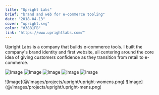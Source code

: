 ```yaml
---
title: "Upright Labs"
brief: "brand and web for e-commerce tooling"
date: "2018-04-13"
cover: "upright.svg"
color: "#3881FB"
link: "https://www.uprightlabs.com/"
---
```


Upright Labs is a company that builds e-commerce tools. I built the company's brand identity and first website, all centering around the core idea of giving customers confidence as they transition from retail to e-commerce.

![Image](@/images/projects/upright/upright-full-black-color.png)
![Image](@/images/projects/upright/upright-full-white-color.png)
![Image](@/images/projects/upright/upright-construction-frame2@2x.png)
![Image](@/images/projects/upright/upright-construction-frame3@2x.png)
![Image](@/images/projects/upright/upright-web-dr-attach-2x.png)

<div class="columns-2">
	![Image](@/images/projects/upright/upright-womens.png)
	![Image](@/images/projects/upright/upright-mens.png)
</div>
